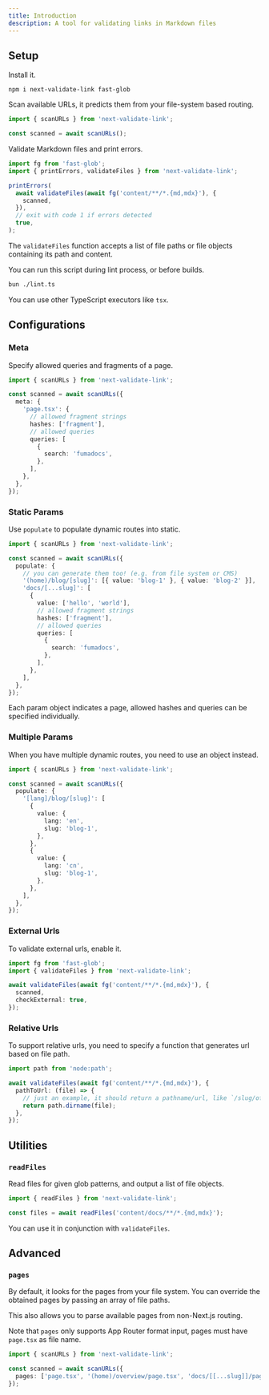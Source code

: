 ```yaml
---
title: Introduction
description: A tool for validating links in Markdown files
---
```


## Setup

Install it.

```package-install
npm i next-validate-link fast-glob
```

Scan available URLs, it predicts them from your file-system based routing.

```ts
import { scanURLs } from 'next-validate-link';

const scanned = await scanURLs();
```

Validate Markdown files and print errors.

```ts
import fg from 'fast-glob';
import { printErrors, validateFiles } from 'next-validate-link';

printErrors(
  await validateFiles(await fg('content/**/*.{md,mdx}'), {
    scanned,
  }),
  // exit with code 1 if errors detected
  true,
);
```

The `validateFiles` function accepts a list of file paths or file objects containing its path and content.

You can run this script during lint process, or before builds.

```bash
bun ./lint.ts
```

<Callout>You can use other TypeScript executors like `tsx`.</Callout>

## Configurations

### Meta

Specify allowed queries and fragments of a page.

```ts
import { scanURLs } from 'next-validate-link';

const scanned = await scanURLs({
  meta: {
    'page.tsx': {
      // allowed fragment strings
      hashes: ['fragment'],
      // allowed queries
      queries: [
        {
          search: 'fumadocs',
        },
      ],
    },
  },
});
```

### Static Params

Use `populate` to populate dynamic routes into static.

```ts
import { scanURLs } from 'next-validate-link';

const scanned = await scanURLs({
  populate: {
    // you can generate them too! (e.g. from file system or CMS)
    '(home)/blog/[slug]': [{ value: 'blog-1' }, { value: 'blog-2' }],
    'docs/[...slug]': [
      {
        value: ['hello', 'world'],
        // allowed fragment strings
        hashes: ['fragment'],
        // allowed queries
        queries: [
          {
            search: 'fumadocs',
          },
        ],
      },
    ],
  },
});
```

Each param object indicates a page, allowed hashes and queries can be specified individually.

### Multiple Params

When you have multiple dynamic routes, you need to use an object instead.

```ts
import { scanURLs } from 'next-validate-link';

const scanned = await scanURLs({
  populate: {
    '[lang]/blog/[slug]': [
      {
        value: {
          lang: 'en',
          slug: 'blog-1',
        },
      },
      {
        value: {
          lang: 'cn',
          slug: 'blog-1',
        },
      },
    ],
  },
});
```

### External Urls

To validate external urls, enable it.

```ts
import fg from 'fast-glob';
import { validateFiles } from 'next-validate-link';

await validateFiles(await fg('content/**/*.{md,mdx}'), {
  scanned,
  checkExternal: true,
});
```

### Relative Urls

To support relative urls, you need to specify a function that generates url based on file path.

```ts
import path from 'node:path';

await validateFiles(await fg('content/**/*.{md,mdx}'), {
  pathToUrl: (file) => {
    // just an example, it should return a pathname/url, like `/slug/of/page`
    return path.dirname(file);
  },
});
```

## Utilities

### `readFiles`

Read files for given glob patterns, and output a list of file objects.

```ts
import { readFiles } from 'next-validate-link';

const files = await readFiles('content/docs/**/*.{md,mdx}');
```

You can use it in conjunction with `validateFiles`.

## Advanced

### `pages`

By default, it looks for the pages from your file system.
You can override the obtained pages by passing an array of file paths.

This also allows you to parse available pages from non-Next.js routing.

Note that `pages` only supports App Router format input, pages must have `page.tsx` as file name.

```ts
import { scanURLs } from 'next-validate-link';

const scanned = await scanURLs({
  pages: ['page.tsx', '(home)/overview/page.tsx', 'docs/[[...slug]]/page.tsx'],
});
```
